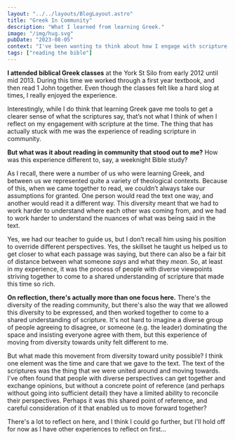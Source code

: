 ```yaml
---
layout: "../../layouts/BlogLayout.astro"
title: "Greek In Community"
description: "What I learned from learning Greek."
image: "/img/hug.svg"
pubDate: "2023-08-05"
context: "I've been wanting to think about how I engage with scripture. As part of the process I'm looking back at how I've engaged with it in the past."
tags: ["reading the bible"]
---
```


**I attended biblical Greek classes** at the York St Silo from early 2012 until mid 2013. During this time we worked through a first year textbook, and then read 1 John together. Even though the classes felt like a hard slog at times, I really enjoyed the experience.

Interestingly, while I do think that learning Greek gave me tools to get a clearer sense of what the scriptures say, that’s not what I think of when I reflect on my engagement with scripture at the time. The thing that has actually stuck with me was the experience of reading scripture in community.

**But what was it about reading in community that stood out to me?** How was this experience different to, say, a weeknight Bible study?

As I recall, there were a number of us who were learning Greek, and between us we represented quite a variety of theological contexts. Because of this, when we came together to read, we couldn’t always take our assumptions for granted. One person would read the text one way, and another would read it a different way. This diversity meant that we had to work harder to understand where each other was coming from, and we had to work harder to understand the nuances of what was being said in the text.

Yes, we had our teacher to guide us, but I don’t recall him using his position to override different perspectives. Yes, the skillset he taught us helped us to get closer to what each passage was saying, but there can also be a fair bit of distance between what someone _says_ and what they _mean_. So, at least in my experience, it was the process of people with diverse viewpoints striving together to come to a shared understanding of scripture that made this time so rich.

**On reflection, there's actually more than one focus here.** There's the diversity of the reading community, but there's also the way that we allowed this diversity to be expressed, and then worked together to come to a shared understanding of scripture. It's not hard to imagine a diverse group of people agreeing to disagree, or someone (e.g. the leader) dominating the space and insisting everyone agree with them, but this experience of moving from diversity towards unity felt different to me.

But what made this movement from diversity toward unity possible? I think one element was the time and care that we gave to the text. The text of the scriptures was the thing that we were united around and moving towards. I've often found that people with diverse perspectives can get together and exchange opinions, but without a concrete point of reference (and perhaps without going into sufficient detail) they have a limited ability to reconcile their perspectives. Perhaps it was this shared point of reference, and careful consideration of it that enabled us to move forward together?

There's a lot to reflect on here, and I think I could go further, but I'll hold off for now as I have other experiences to reflect on first...
